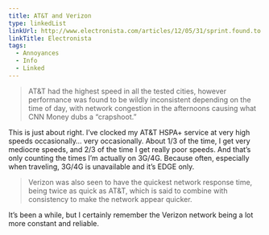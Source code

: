```yaml
---
title: AT&T and Verizon
type: linkedList
linkUrl: http://www.electronista.com/articles/12/05/31/sprint.found.to.be.worst.3g.performer.in.all.cities.measured/
linkTitle: Electronista
tags:
  - Annoyances
  - Info
  - Linked
---
```


> AT&T had the highest speed in all the tested cities, however performance was found to be wildly inconsistent depending on the time of day, with network congestion in the afternoons causing what CNN Money dubs a “crapshoot.”

This is just about right. I’ve clocked my AT&T HSPA+ service at very high speeds occasionally… very occasionally. About 1/3 of the time, I get very mediocre speeds, and 2/3 of the time I get really poor speeds. And that’s only counting the times I’m actually on 3G/4G. Because often, especially when traveling, 3G/4G is unavailable and it’s EDGE only.

> Verizon was also seen to have the quickest network response time, being twice as quick as AT&T, which is said to combine with consistency to make the network appear quicker.

It’s been a while, but I certainly remember the Verizon network being a lot more constant and reliable.
